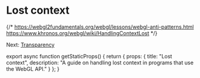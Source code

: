 
# Lost context

{/*
  https://webgl2fundamentals.org/webgl/lessons/webgl-anti-patterns.html
  https://www.khronos.org/webgl/wiki/HandlingContextLost
*/}

Next: [Transparency](/webgl/transparency)


export async function getStaticProps() {
  return {
    props: {
      title: "Lost context",
      description: "A guide on handling lost context in programs that use the WebGL API."
    }
  };
}
